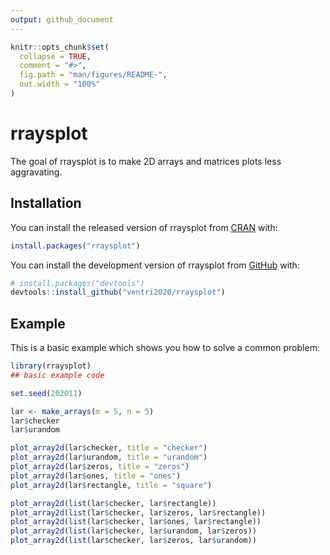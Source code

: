 ```yaml
---
output: github_document
---
```


<!-- README.md is generated from README.Rmd. Please edit that file -->

```r
knitr::opts_chunk$set(
  collapse = TRUE,
  comment = "#>",
  fig.path = "man/figures/README-",
  out.width = "100%"
)
```

# rraysplot

<!-- badges: start -->
<!-- badges: end -->

The goal of rraysplot is to make 2D arrays and matrices
plots less aggravating.

## Installation

You can install the released version of rraysplot from [CRAN](https://CRAN.R-project.org) with:

``` r
install.packages("rraysplot")
```

You can install the development version of rraysplot from
[GitHub](https://github.com/) with:

``` r
# install.packages("devtools")
devtools::install_github("ventri2020/rraysplot")
```

## Example

This is a basic example which shows you how to solve a common problem:

```r
library(rraysplot)
## basic example code
```


```r
set.seed(202011)

lar <- make_arrays(m = 5, n = 5)
lar$checker
lar$urandom
```

```r
plot_array2d(lar$checker, title = "checker")
plot_array2d(lar$urandom, title = "urandom")
plot_array2d(lar$zeros, title = "zeros")
plot_array2d(lar$ones, title = "ones")
plot_array2d(lar$rectangle, title = "square")
```

```r
plot_array2d(list(lar$checker, lar$rectangle))
plot_array2d(list(lar$checker, lar$zeros, lar$rectangle))
plot_array2d(list(lar$checker, lar$ones, lar$rectangle))
plot_array2d(list(lar$checker, lar$urandom, lar$zeros))
plot_array2d(list(lar$checker, lar$zeros, lar$urandom))
```

